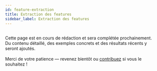 ```yaml
---
id: feature-extraction
title: Extraction des features
sidebar_label: Extraction des features
---
```



<Admonition type="info" title="🚧 Page en construction">
  <div style={{
    fontSize: '1.05rem',
    padding: '0.6em 0',
    textAlign: 'center',
    lineHeight: '1.7'
  }}>
    <br />Cette page est en cours de rédaction et sera complétée prochainement.<br/>
    Du contenu détaillé, des exemples concrets et des résultats récents y seront ajoutés.<br/><br/>
    <span style={{
      fontStyle: 'italic',
      color: '#777'
    }}>
      Merci de votre patience — revenez bientôt ou <a href="/AstroSpectro/docs/community/contributing">contribuez</a> si vous le souhaitez !
    </span>
  </div>
</Admonition>